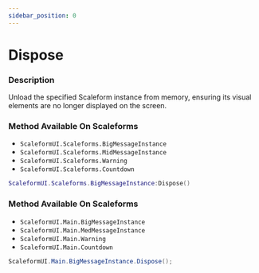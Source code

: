 ```yaml
---
sidebar_position: 0
---
```


# Dispose



### Description

Unload the specified Scaleform instance from memory, ensuring its visual elements are no longer displayed on the screen.

<Tabs>
<TabItem value="lua" label="Lua">

### Method Available On Scaleforms

- `ScaleformUI.Scaleforms.BigMessageInstance`
- `ScaleformUI.Scaleforms.MidMessageInstance`
- `ScaleformUI.Scaleforms.Warning`
- `ScaleformUI.Scaleforms.Countdown`

```lua
ScaleformUI.Scaleforms.BigMessageInstance:Dispose()
```
</TabItem>

<TabItem value="csharp" label="C#">

### Method Available On Scaleforms

- `ScaleformUI.Main.BigMessageInstance`
- `ScaleformUI.Main.MedMessageInstance`
- `ScaleformUI.Main.Warning`
- `ScaleformUI.Main.Countdown`

```csharp
ScaleformUI.Main.BigMessageInstance.Dispose();
```
</TabItem>
</Tabs>